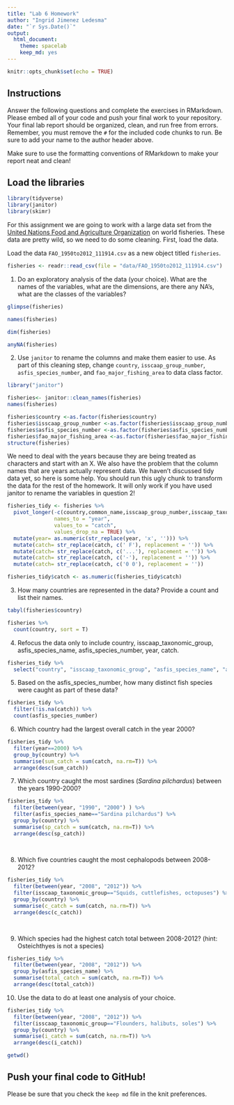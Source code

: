 ```yaml
---
title: "Lab 6 Homework"
author: "Ingrid Jimenez Ledesma"
date: "`r Sys.Date()`"
output:
  html_document: 
    theme: spacelab
    keep_md: yes
---
```


```r
knitr::opts_chunk$set(echo = TRUE)
```

## Instructions
Answer the following questions and complete the exercises in RMarkdown. Please embed all of your code and push your final work to your repository. Your final lab report should be organized, clean, and run free from errors. Remember, you must remove the `#` for the included code chunks to run. Be sure to add your name to the author header above.  

Make sure to use the formatting conventions of RMarkdown to make your report neat and clean!  

## Load the libraries
```r
library(tidyverse)
library(janitor)
library(skimr)
```

For this assignment we are going to work with a large data set from the [United Nations Food and Agriculture Organization](http://www.fao.org/about/en/) on world fisheries. These data are pretty wild, so we need to do some cleaning. First, load the data.  

Load the data `FAO_1950to2012_111914.csv` as a new object titled `fisheries`.
```r
fisheries <- readr::read_csv(file = "data/FAO_1950to2012_111914.csv")
```

1. Do an exploratory analysis of the data (your choice). What are the names of the variables, what are the dimensions, are there any NA's, what are the classes of the variables?  
```r
glimpse(fisheries)
```

```r
names(fisheries)
```

```r
dim(fisheries)
```

```r
anyNA(fisheries)
```

2. Use `janitor` to rename the columns and make them easier to use. As part of this cleaning step, change `country`, `isscaap_group_number`, `asfis_species_number`, and `fao_major_fishing_area` to data class factor. 
```r
library("janitor")
```

```r
fisheries<- janitor::clean_names(fisheries)
names(fisheries)
```


```r
fisheries$country <-as.factor(fisheries$country) 
fisheries$isscaap_group_number <-as.factor(fisheries$isscaap_group_number)
fisheries$asfis_species_number <-as.factor(fisheries$asfis_species_number)
fisheries$fao_major_fishing_area <-as.factor(fisheries$fao_major_fishing_area)
structure(fisheries)
```


We need to deal with the years because they are being treated as characters and start with an X. We also have the problem that the column names that are years actually represent data. We haven't discussed tidy data yet, so here is some help. You should run this ugly chunk to transform the data for the rest of the homework. It will only work if you have used janitor to rename the variables in question 2!
```r
fisheries_tidy <- fisheries %>% 
  pivot_longer(-c(country,common_name,isscaap_group_number,isscaap_taxonomic_group,asfis_species_number,asfis_species_name,fao_major_fishing_area,measure),
               names_to = "year",
               values_to = "catch",
               values_drop_na = TRUE) %>% 
  mutate(year= as.numeric(str_replace(year, 'x', ''))) %>% 
  mutate(catch= str_replace(catch, c(' F'), replacement = '')) %>% 
  mutate(catch= str_replace(catch, c('...'), replacement = '')) %>% 
  mutate(catch= str_replace(catch, c('-'), replacement = '')) %>% 
  mutate(catch= str_replace(catch, c('0 0'), replacement = ''))

fisheries_tidy$catch <- as.numeric(fisheries_tidy$catch)
```

3. How many countries are represented in the data? Provide a count and list their names.
```r
tabyl(fisheries$country)
```


```r
fisheries %>% 
  count(country, sort = T)
```




4. Refocus the data only to include country, isscaap_taxonomic_group, asfis_species_name, asfis_species_number, year, catch.
```r
fisheries_tidy %>% 
  select("country", "isscaap_taxonomic_group", "asfis_species_name", "asfis_species_number", "year", "catch" )
```

5. Based on the asfis_species_number, how many distinct fish species were caught as part of these data?


```r
fisheries_tidy %>%
  filter(!is.na(catch)) %>% 
  count(asfis_species_number)
```


6. Which country had the largest overall catch in the year 2000?
```r
fisheries_tidy %>%
  filter(year==2000) %>% 
  group_by(country) %>%
  summarise(sum_catch = sum(catch, na.rm=T)) %>% 
  arrange(desc(sum_catch))

```

7. Which country caught the most sardines (_Sardina pilchardus_) between the years 1990-2000?
```r
fisheries_tidy %>% 
  filter(between(year, "1990", "2000") ) %>% 
  filter(asfis_species_name=="Sardina pilchardus") %>% 
  group_by(country) %>% 
  summarise(sp_catch = sum(catch, na.rm=T)) %>%
  arrange(desc(sp_catch))
  
  
```

8. Which five countries caught the most cephalopods between 2008-2012?
```r
fisheries_tidy %>%
  filter(between(year, "2008", "2012")) %>% 
  filter(isscaap_taxonomic_group=="Squids, cuttlefishes, octopuses") %>% 
  group_by(country) %>% 
  summarise(c_catch = sum(catch, na.rm=T)) %>%
  arrange(desc(c_catch))

  
```


9. Which species had the highest catch total between 2008-2012? (hint: Osteichthyes is not a species)
```r
fisheries_tidy %>%
  filter(between(year, "2008", "2012")) %>% 
  group_by(asfis_species_name) %>% 
  summarise(total_catch = sum(catch, na.rm=T)) %>%
  arrange(desc(total_catch))
```

10. Use the data to do at least one analysis of your choice.

```r
fisheries_tidy %>%
  filter(between(year, "2008", "2012")) %>% 
  filter(isscaap_taxonomic_group=="Flounders, halibuts, soles") %>% 
  group_by(country) %>% 
  summarise(i_catch = sum(catch, na.rm=T)) %>%
  arrange(desc(i_catch))
```

```r
getwd()
```


## Push your final code to GitHub!
Please be sure that you check the `keep md` file in the knit preferences.   